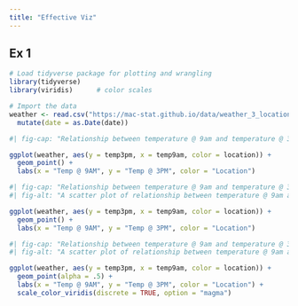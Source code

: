 ```yaml
---
title: "Effective Viz"
---
```


## Ex 1

```r
# Load tidyverse package for plotting and wrangling
library(tidyverse)
library(viridis)      # color scales

# Import the data
weather <- read.csv("https://mac-stat.github.io/data/weather_3_locations.csv") |> 
  mutate(date = as.Date(date))
```

```r
#| fig-cap: "Relationship between temperature @ 9am and temperature @ 3pm at 3 different Austrilian locations."

ggplot(weather, aes(y = temp3pm, x = temp9am, color = location)) + 
  geom_point() + 
  labs(x = "Temp @ 9AM", y = "Temp @ 3PM", color = "Location")
```

```r
#| fig-cap: "Relationship between temperature @ 9am and temperature @ 3pm at 3 different Austrilian locations."
#| fig-alt: "A scatter plot of relationship between temperature @ 9am and temperature @ 3pm at 3 different Austrilian locations, namely, Hobart, Uluru, and Wollongong.  The relationship for the 3 locations are positive and strong with Uluru hold the strongest relationship."

ggplot(weather, aes(y = temp3pm, x = temp9am, color = location)) + 
  geom_point() + 
  labs(x = "Temp @ 9AM", y = "Temp @ 3PM", color = "Location")
```


```r
#| fig-cap: "Relationship between temperature @ 9am and temperature @ 3pm at 3 different Austrilian locations."
#| fig-alt: "A scatter plot of relationship between temperature @ 9am and temperature @ 3pm at 3 different Austrilian locations, namely, Hobart, Uluru, and Wollongong.  The relationship for the 3 locations are positive and strong with Uluru hold the strongest relationship."

ggplot(weather, aes(y = temp3pm, x = temp9am, color = location)) + 
  geom_point(alpha = .5) + 
  labs(x = "Temp @ 9AM", y = "Temp @ 3PM", color = "Location") +
  scale_color_viridis(discrete = TRUE, option = "magma")
```
